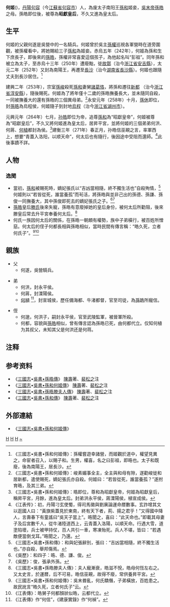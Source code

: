 {{主條目消歧義|關於[[東漢|東漢]][[東漢末年|末年]]何太后，請見「'''[[靈思皇后|靈思皇后]]'''」。關於[[唐朝|唐朝]]末年何太后，請見「'''[[积善太后|积善太后]]'''」。}}
{{東亞女性歷史人物
|名稱=昭献何皇后
|身份=[[孫吳|孫吳]]追尊皇后
|姓名=何氏
|位號=庶妃→皇后→皇太后
|宮號1=昇平宮
|尊號=昭獻皇后
|出生年=生年不详
|出生地=[[丹陽|丹陽]][[句容|句容]]（今[[江蘇省|江蘇省]][[句容市|句容市]]）
|父親=何遂
|夫=[[孫和|孫和]]
|婚姻名份=側室
|逝世年=卒年不详
|逝世地=卒地不详
|夫之父=[[孫權|孫權]]
|夫之母=[[大懿皇后|琅琊王夫人]]
|夫之正室=[[張妃_(孫和)|張妃]]
|兄弟=何洪<br/>何蔣<br/>[[何植|何植]]
|子=[[孫皓|孫皓]]
|養子=[[孫德_(三國)|孫德]]<br/>[[孫谦|孫谦]]<br/>[[孫俊|孫俊]]
|其他親屬 =侄：何都<br/>侄：何邈
|注釋=}}

'''何姬'''({{bd|？||？|}})，[[丹陽|丹陽]][[句容|句容]]（今[[江蘇省|江蘇省]][[句容市|句容市]]）人，為废太子南阳王[[孫和|孫和]]姬妾，[[吳末帝|吳末帝]][[孫皓|孫皓]]之母。孫皓即位後，被尊為'''昭獻皇后'''，不久又進為皇太后。

==生平==
何姬的父親何遂是吳營中的一名騎兵。何姬曾於吳主[[孫權|孫權]]巡視各軍營時在道旁圍觀，被孫權看中，將她賜給三子[[孫和|孫和]]為姬妾。赤烏五年（242年），何姬為孫和生下庶長子，即後來的[[孫皓|孫皓]]，孫權非常喜愛這個孩子，為他起名叫“彭祖”。同年孫和被立為太子，至赤烏十三年（250年）遭廢黜，徙[[故鄣縣|故鄣]]（治今[[浙江省|浙江省]][[安吉縣|安吉縣]]），太元二年（252年）又封為南陽王，再遷至[[長沙郡|長沙]]（治今[[湖南省|湖南省]][[長沙縣|長沙縣]]）。何姬也跟隨丈夫到長沙居住。<ref>《三國志•吳書•孫和何姬傳》：孫權嘗遊幸諸營，而姬觀於道中，權望見異之，命宦者召入，以賜子和。生男，權喜，名之曰彭祖，即晧也。太子和既廢，後為南陽王，居長沙。</ref>

建興二年（253年），宗室[[孫峻|孫峻]]殺死[[孫和|孫和]]妻舅[[諸葛恪|諸葛恪]]，將孫和遷往[[新都郡|新都]] （治今[[浙江省|浙江省]][[淳安縣|淳安縣]]），隨後賜死。何姬為了將年僅十二歲的孫皓撫養長大，並未隨同自殺，一同被撫養大的還有孫皓的三個異母弟。<ref>《三國志•吳書•孫和何姬傳》：峻素媚事全主，全主與和母有隙，遂勸峻徙和居新都，遣使賜死，嫡妃張氏亦自殺。何姬曰：“若皆從死，誰當養孤？”遂拊育晧，及其三弟。</ref>永安元年（258年）十月，[[孫休|孫休]]即位，封[[孫晧|孫晧]]為烏程侯，何姬隨子到封地[[烏程縣|烏程]]（治今[[浙江省|浙江省]][[湖州市|湖州市]]）。

元興元年（264年）七月，[[孙皓|孙皓]]即位为帝，追尊[[孫和|孫和]]為“昭獻皇帝”，何姬被尊為“昭獻皇后”，不久又將何姬進為皇太后，居昇平宮，並將何姬的三個弟弟何洪、何蔣、[[何植|何植]]都封為侯。<ref>《三國志•吳書•孫和何姬傳》：晧即位，尊和為昭獻皇帝，何姬為昭獻皇后，稱昇平宮，月餘，進為皇太后。封弟洪永平侯，蔣溧陽侯，植宣成侯。</ref>建衡三年（271年）春正月，孙皓信巫覡之言，率軍西上，想要“青蓋入洛阳，以顺天命”，何太后也有隨行，後因途中受阻而還師。<ref>《江表传》：初，丹陽刁玄使蜀，得司馬徽與劉廙論運命暦數事。玄詐增其文以逛國人曰：“黃旗紫蓋見於東南，終有天下者，荊、揚之君乎！”又得國中降人，言壽春下有童謠曰“吳天子當上”。晧聞之，喜曰：“此天命也。”即載其母妻子及后宮數千人，從牛渚陸道西上，云青蓋入洛陽，以順天命。行遇大雪，道塗陷壞，兵士被甲持仗，百人共引一車，寒凍殆死。兵人不堪，皆曰：“若遇敵便當倒戈耳。”晧聞之，乃還。</ref>此後事蹟不詳。

==人物==
===逸聞===
*當初，[[孫和|孫和]]被賜死時，嫡妃張氏以“吉凶當相隨，終不獨生活也”自殺殉情，<ref>《三國志•吳書•孫和傳》：和與妃張辭別，張曰：“吉凶當相隨，終不獨生活也。”亦自殺，舉邦傷焉。</ref>何姬則以“若皆從死，誰當養孤”而茍活，將孫皓與並非己出的孫德、孫謙、孫俊一同撫養大，其中孫俊即死去的嫡妃張氏之子。<ref>《吳歷》：和四子：晧、德、謙、俊。</ref><ref>《吳歷》：俊，張承外孫。</ref>
*[[孫皓|孫皓]]皇后[[滕皇后|滕氏]]後來失寵，孫皓有意廢掉她的皇后身份，被何太后所勸阻，後來滕皇后常去升平宮奉養何太后。<ref>《三國志•吳書•孫皓滕夫人傳》：夫人寵漸衰，皓滋不悅，皓母何恆左右之。又太史言，於運暦，后不可易，皓信巫覡，故得不廢，常供養昇平宮。</ref>
*何氏一族因何太后的關係，在孫皓一朝頗有權勢，族中子弟橫行，被百姓所憎惡。何太后的侄子何都長相與孫皓相似，當時民間有傳言稱：“皓久死，立者何氏子”。<ref>《三國志•吳書•孫和何姬傳》：吳末昬亂，何氏驕僭，子弟橫放，百姓患之。故民訛言“皓久死，立者何氏子”云。</ref><ref>《江表傳》：皓舅子何都顏狀似皓，云都代立。</ref>

==親族==
*父
**何遂，吳營騎兵。

*弟
**何洪，封永平侯。
**何蔣，封溧陽侯。
**[[何植|何植]] <ref>《江表傳》作“何信”，《建康實錄》作“何禎”。</ref>，封宣城侯，歷任備海都、牛渚都督，官至司徒，為[[孫皓|孫皓]]所寵信。

*侄
**何邈，何洪子，嗣封永平侯，官至武陵監軍，被晉軍所殺。
**何都，容貌與[[孫皓|孫皓]]相似，曾有傳言認為孫皓已死，由何都代立。仅知何植为其叔父，未知其父是何洪还是何蒋。

== 注释 ==
{{reflist|2}}

==参考资料==
* 《[[三國志|三國志]]•[[s:三國志/卷48|吳書•孫晧傳]]》 [[陳壽|陳壽]]著、[[裴松之|裴松之]]注
* 《[[三國志|三國志]]•[[s:三國志/卷50|吳書•孫和何姬傳]]》 [[陳壽|陳壽]]著、[[裴松之|裴松之]]注
* 《[[三國志|三國志]]•[[s:三國志/卷50|吳書•孫晧滕夫人傳]]》 [[陳壽|陳壽]]著、[[裴松之|裴松之]]注
* 《[[三國志|三國志]]•[[s:三國志/卷59|吳書•孫和傳]]》 [[陳壽|陳壽]]著、[[裴松之|裴松之]]注

==外部連結==
*《[http://www.guoxue.com/shibu/24shi/sangzz/sgzz_050.htm 三國志•吳書•孫和何姬傳]{{Wayback|url=http://www.guoxue.com/shibu/24shi/sangzz/sgzz_050.htm |date=20150302030628 }}》

{{三國皇后}}
{{三国志}}
[[Category:東吳追封皇后|H]]
[[Category:東吳皇太后|H]]
[[Category:三国志立传人物|H]]
[[Category:何姓|~]]